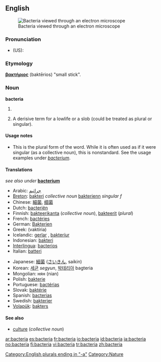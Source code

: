 {{see|Bacteria}}
==English==
[[Image:Escherichia Coli NIAID.jpg|thumb|Bacteria viewed through an electron microscope]]

===Pronunciation===
*(US): {{IPA|/bækˈtɪɻ.i.ə/}}

===Etymology===
{{AGr.}} '''[[βακτήριος]]''' (baktērios) "small stick".

===Noun===
'''bacteria''' {{plural of|[[bacterium]]}}

# {{microbiology}} 
# {{pejorative}} A derisive term for a lowlife or a slob (could be treated as plural or singular).

====Usage notes====
*This is the plural form of the word.  While it is often used as if it were singular (as a collective noun), this is nonstandard.  See the usage examples under ''[[bacterium]]''.

<!--is there any point in having translations on this page?-->

====Translations====
''see also under'' '''[[bacterium]]'''
{{trans-top|bacteria}}
*Arabic: [[جراثيم]]
*[[Breton]]: [[bakteri]] ''collective noun'' [[bakterienn]] ''singular f''
*Chinese: [[細菌]], [[细菌]]
*Dutch: [[bacteriën]]
*Finnish: [[bakteerikanta]] (''collective noun''), [[bakteerit]] (''plural'')
*French: [[bactéries]] {{fpl}}
*German: [[Bakterien]]
*Greek: {{t|el|βακτήρια|n|p}} (vaktíria)
*Icelandic: [[gerlar]] {{npl}}, [[bakteríur]] {{npl}}
*Indonesian: [[bakteri]]
*[[Interlingua]]: [[bacterios]]
*Italian: [[batteri]] {{mpl}}
{{trans-mid}}
*Japanese: [[細菌]] ([[さいきん]], saikin)
*Korean: [[세균]] ''segyun'', [[박테리아]] bagteria
*Mongolian: нян (nian)
*Polish: [[bakterie]]
*Portuguese: [[bactérias]]
*Slovak: [[baktérie]] {{fpl}}
*Spanish: [[bacterias]]
*Swedish: [[bakterier]]
*[[Volapük]]: [[bakters]]
{{trans-bottom}}

====See also====
*[[culture]] (''collective noun'')

[[Category:English plurals ending in "-a"]]
[[Category:Nature]]

[[ar:bacteria]]
[[es:bacteria]]
[[fr:bacteria]]
[[io:bacteria]]
[[id:bacteria]]
[[ja:bacteria]]
[[no:bacteria]]
[[fi:bacteria]]
[[vi:bacteria]]
[[tr:bacteria]]
[[zh:bacteria]]